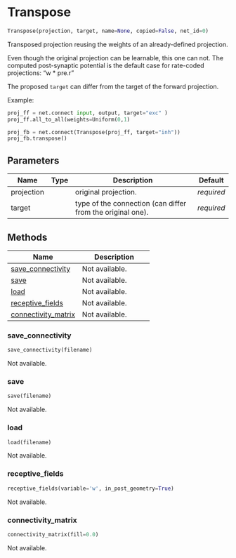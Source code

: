 # Transpose { #ANNarchy.extensions.convolution.Transpose.Transpose }

```python
Transpose(projection, target, name=None, copied=False, net_id=0)
```

Transposed projection reusing the weights of an already-defined projection. 

Even though the original projection can be learnable, this one can not. The computed post-synaptic potential is the default case for rate-coded projections: "w * pre.r"

The proposed `target` can differ from the target of the forward projection.

Example:

```python
proj_ff = net.connect input, output, target="exc" )
proj_ff.all_to_all(weights=Uniform(0,1)

proj_fb = net.connect(Transpose(proj_ff, target="inh"))
proj_fb.transpose()
```

## Parameters {.doc-section .doc-section-parameters}

| Name       | Type   | Description                                                | Default    |
|------------|--------|------------------------------------------------------------|------------|
| projection |        | original projection.                                       | _required_ |
| target     |        | type of the connection (can differ from the original one). | _required_ |

## Methods

| Name | Description |
| --- | --- |
| [save_connectivity](#ANNarchy.extensions.convolution.Transpose.Transpose.save_connectivity) | Not available. |
| [save](#ANNarchy.extensions.convolution.Transpose.Transpose.save) | Not available. |
| [load](#ANNarchy.extensions.convolution.Transpose.Transpose.load) | Not available. |
| [receptive_fields](#ANNarchy.extensions.convolution.Transpose.Transpose.receptive_fields) | Not available. |
| [connectivity_matrix](#ANNarchy.extensions.convolution.Transpose.Transpose.connectivity_matrix) | Not available. |

### save_connectivity { #ANNarchy.extensions.convolution.Transpose.Transpose.save_connectivity }

```python
save_connectivity(filename)
```

Not available.

### save { #ANNarchy.extensions.convolution.Transpose.Transpose.save }

```python
save(filename)
```

Not available.

### load { #ANNarchy.extensions.convolution.Transpose.Transpose.load }

```python
load(filename)
```

Not available.

### receptive_fields { #ANNarchy.extensions.convolution.Transpose.Transpose.receptive_fields }

```python
receptive_fields(variable='w', in_post_geometry=True)
```

Not available.

### connectivity_matrix { #ANNarchy.extensions.convolution.Transpose.Transpose.connectivity_matrix }

```python
connectivity_matrix(fill=0.0)
```

Not available.